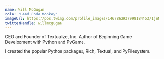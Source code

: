 ```yaml
---
name: Will McGugan
role: "Lead Code Monkey"
imageUrl: https://pbs.twimg.com/profile_images/1467862937998184453/IjnM4X0l_400x400.jpg
twitterHandle: willmcgugan
---
```


CEO and Founder of Textualize, Inc. Author of Beginning Game Development with Python and PyGame.

I created the popular Python packages, Rich, Textual, and PyFilesystem.
